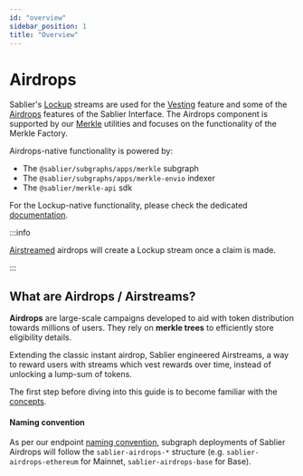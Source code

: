 ```yaml
---
id: "overview"
sidebar_position: 1
title: "Overview"
---
```



# Airdrops

Sablier's [Lockup](/concepts/lockup/overview) streams are used for the [Vesting](/apps/features/vesting) feature and
some of the [Airdrops](/apps/features/airdrops) features of the Sablier Interface. The Airdrops component is supported
by our [Merkle](/concepts/merkle-airdrops) utilities and focuses on the functionality of the Merkle Factory.

Airdrops-native functionality is powered by:

- The `@sablier/subgraphs/apps/merkle` subgraph
- The `@sablier/subgraphs/apps/merkle-envio` indexer
- The `@sablier/merkle-api` sdk

For the Lockup-native functionality, please check the dedicated [documentation](/api/lockup/overview).

:::info

[Airstreamed](/apps/features/airdrops) airdrops will create a Lockup stream once a claim is made.

:::

<LinkPreview
  href="https://github.com/sablier-labs/indexers"
  icon="github"
  subtitle="@sablier-labs/indexers"
  title="Sablier Subgraphs"
/>

<LinkPreview
  href="https://github.com/sablier-labs/merkle-api"
  icon="github"
  subtitle="@sablier-labs/merkle-api"
  title="Sablier SDK: Merkle API"
/>

## What are Airdrops / Airstreams?

**Airdrops** are large-scale campaigns developed to aid with token distribution towards millions of users. They rely on
**merkle trees** to efficiently store eligibility details.

Extending the classic instant airdrop, Sablier engineered Airstreams, a way to reward users with streams which vest
rewards over time, instead of unlocking a lump-sum of tokens.

The first step before diving into this guide is to become familiar with the [concepts](/concepts/merkle-airdrops).

#### Naming convention

As per our endpoint [naming convention](/api/overview#endpoints--slugs), subgraph deployments of Sablier Airdrops will
follow the `sablier-airdrops-*` structure (e.g. `sablier-airdrops-ethereum` for Mainnet, `sablier-airdrops-base` for
Base).
